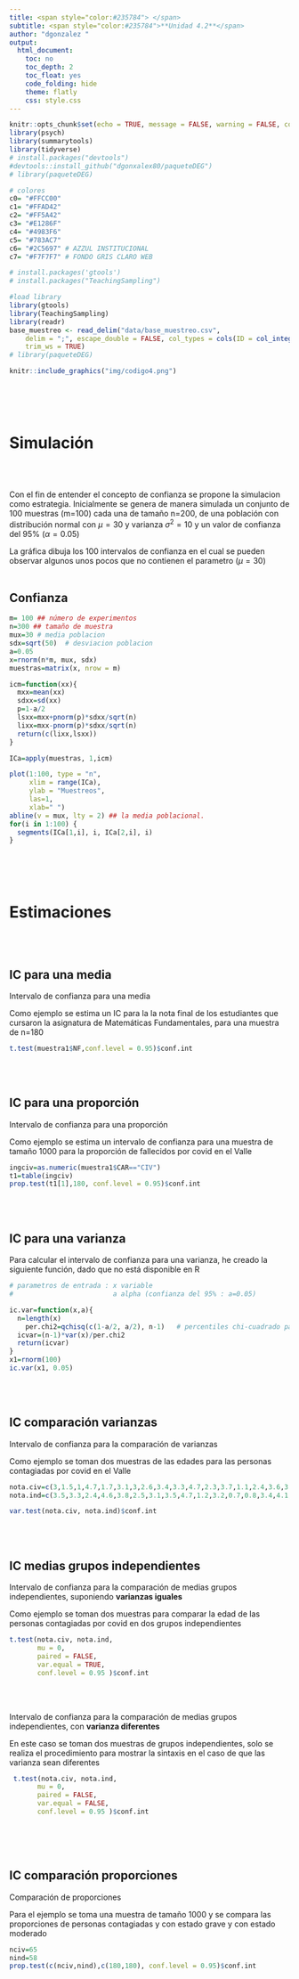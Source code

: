 ```yaml
---
title: <span style="color:#235784"> </span>  
subtitle: <span style="color:#235784">**Unidad 4.2**</span> 
author: "dgonzalez "
output:
  html_document:
    toc: no
    toc_depth: 2
    toc_float: yes
    code_folding: hide
    theme: flatly
    css: style.css
---     
```


```r
knitr::opts_chunk$set(echo = TRUE, message = FALSE, warning = FALSE, comment = NA)
library(psych)
library(summarytools)
library(tidyverse)
# install.packages("devtools")
#devtools::install_github("dgonxalex80/paqueteDEG")
# library(paqueteDEG)

# colores
c0= "#FFCC00"
c1= "#FFAD42"
c2= "#FF5A42"
c3= "#E1286F"
c4= "#4983F6"
c5= "#783AC7"
c6= "#2C5697" # AZZUL INSTITUCIONAL
c7= "#F7F7F7" # FONDO GRIS CLARO WEB

# install.packages('gtools')
# install.packages("TeachingSampling")

#load library
library(gtools)
library(TeachingSampling)
library(readr)
base_muestreo <- read_delim("data/base_muestreo.csv", 
    delim = ";", escape_double = FALSE, col_types = cols(ID = col_integer()), 
    trim_ws = TRUE)
# library(paqueteDEG)

```

```r
knitr::include_graphics("img/codigo4.png")
```

<br/><br/><br/>




# **Simulación**

<br/><br/>

Con el fin de entender el concepto de confianza se propone la simulacion como estrategia. Inicialmente se genera de manera simulada un conjunto de 100 muestras (m=100) cada una de tamaño n=200, de una población con distribución normal con $\mu=30$ y varianza $\sigma^2=10$ y un valor de confianza del 95% ($\alpha=0.05$)

La gráfica dibuja los 100 intervalos de confianza en el cual se pueden observar algunos unos pocos que no contienen el parametro ($\mu=30$)
<br/><br/>

## **Confianza**

```r
m= 100 ## número de experimentos
n=300 ## tamaño de muestra
mux=30 # media poblacion 
sdx=sqrt(50)  # desviacion poblacion
a=0.05
x=rnorm(n*m, mux, sdx)
muestras=matrix(x, nrow = m)

icm=function(xx){
  mxx=mean(xx)
  sdxx=sd(xx)
  p=1-a/2
  lsxx=mxx+pnorm(p)*sdxx/sqrt(n)
  lixx=mxx-pnorm(p)*sdxx/sqrt(n)
  return(c(lixx,lsxx))
}

ICa=apply(muestras, 1,icm)

plot(1:100, type = "n",
     xlim = range(ICa),
     ylab = "Muestreos", 
     las=1, 
     xlab=" ")
abline(v = mux, lty = 2) ## la media poblacional.
for(i in 1:100) {
  segments(ICa[1,i], i, ICa[2,i], i)
}

```

<br/><br/><br/>

# **Estimaciones**

<br/><br/>

## **IC para una media**

Intervalo de confianza para una media 

Como ejemplo se estima un IC para la la nota final de los estudiantes que cursaron la asignatura de Matemáticas Fundamentales, para una muestra de n=180

```r
t.test(muestra1$NF,conf.level = 0.95)$conf.int
```
<br/><br/>

## **IC para una proporción**

Intervalo de confianza para una proporción 

Como ejemplo se estima un intervalo de confianza para una muestra de tamaño 1000 para la proporción de fallecidos por covid en el Valle

```r
ingciv=as.numeric(muestra1$CAR=="CIV")
t1=table(ingciv)
prop.test(t1[1],180, conf.level = 0.95)$conf.int

```
<br/><br/>

## **IC para una varianza**

Para calcular el intervalo de confianza para una varianza, he creado la siguiente función, dado que no está disponible en R

```r
# parametros de entrada : x variable 
#                         a alpha (confianza del 95% : a=0.05) 

ic.var=function(x,a){
  n=length(x)
    per.chi2=qchisq(c(1-a/2, a/2), n-1)   # percentiles chi-cuadrado para 95% de confianza
  icvar=(n-1)*var(x)/per.chi2
  return(icvar)
}
x1=rnorm(100)
ic.var(x1, 0.05)
```


<br/><br/>

## **IC comparación varianzas**

Intervalo de confianza para la comparación de varianzas

Como ejemplo se toman dos muestras de las edades para las personas contagiadas por covid en el Valle

```r
nota.civ=c(3,1.5,1,4.7,1.7,3.1,3,2.6,3.4,3.3,4.7,2.3,3.7,1.1,2.4,3.6,3.1,0.9,1.2,0.8,3.1,2.5,2.2,3.2,2,2.2,2,3.6,2.5,2.3,3.1,2.2,4,3,3.6,2.4,4.1,3.7,3,2.4,3,3.8,2.1,3,3.9,2,4.1,1.7,3,4.1,1.4,3.2,4.4,3.2,3.8,2.2,2.3,4.5,4.5,2.5,3.6,4.4,1.7,1.7)
nota.ind=c(3.5,3.3,2.4,4.6,3.8,2.5,3.1,3.5,4.7,1.2,3.2,0.7,0.8,3.4,4.1,1.5,3.2,4.2,3.7,1.3,3.2,4.7,3,4.6,2.4,4.5,4.4,4.3,3.9,4.3,3.1,1.8,3.1,4.3,3.1,2.6,3.1,4.1,4.3,3.5,3.3,3.7,3.6,2.4,3.5,4.3,3.3,2.2,3.5,4.5,4.1,0.9,3,2,3.8,2.1,2)

var.test(nota.civ, nota.ind)$conf.int 
```
<br/><br/>

## **IC medias grupos independientes**

Intervalo de confianza para la comparación de medias grupos independientes, suponiendo **varianzas iguales**

Como ejemplo se toman dos muestras para comparar la edad de las personas contagiadas por covid en dos grupos independientes


```r
t.test(nota.civ, nota.ind,
       mu = 0, 
       paired = FALSE, 
       var.equal = TRUE,
       conf.level = 0.95 )$conf.int 
```
<br/><br/>

Intervalo de confianza para la comparación de medias grupos independientes, con **varianza diferentes**

En este caso se toman dos muestras de grupos independientes, solo se realiza el procedimiento para mostrar la sintaxis en el caso de que las varianza sean diferentes 

```r
 t.test(nota.civ, nota.ind,
       mu = 0, 
       paired = FALSE, 
       var.equal = FALSE,
       conf.level = 0.95 )$conf.int
```

<br/><br/><br/>

## **IC comparación proporciones**

Comparación de proporciones

Para el ejemplo se toma una muestra de tamaño 1000 y se compara las proporciones de personas contagiadas y con estado grave y con estado moderado

```r
nciv=65
nind=58
prop.test(c(nciv,nind),c(180,180), conf.level = 0.95)$conf.int
```








